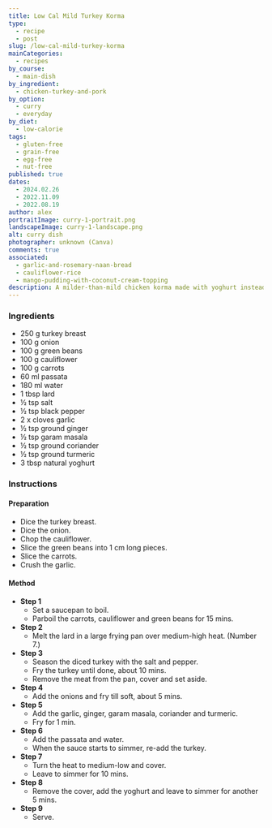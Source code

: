 ```yaml
---
title: Low Cal Mild Turkey Korma
type:
  - recipe
  - post
slug: /low-cal-mild-turkey-korma
mainCategories:
  - recipes
by_course:
  - main-dish
by_ingredient:
  - chicken-turkey-and-pork
by_option:
  - curry
  - everyday
by_diet:
  - low-calorie
tags:
  - gluten-free
  - grain-free
  - egg-free
  - nut-free
published: true
dates:
  - 2024.02.26
  - 2022.11.09
  - 2022.08.19
author: alex
portraitImage: curry-1-portrait.png
landscapeImage: curry-1-landscape.png
alt: curry dish
photographer: unknown (Canva)
comments: true
associated:
  - garlic-and-rosemary-naan-bread
  - cauliflower-rice
  - mango-pudding-with-coconut-cream-topping
description: A milder-than-mild chicken korma made with yoghurt instead of cream add some heat for those that like it.
---
```


<Ingredients>

### Ingredients

- 250 g turkey breast
- 100 g onion
- 100 g green beans
- 100 g cauliflower
- 100 g carrots
- 60 ml passata
- 180 ml water
- 1 tbsp lard
- ½ tsp salt
- ½ tsp black pepper
- 2 x cloves garlic
- ½ tsp ground ginger
- ½ tsp garam masala
- ½ tsp ground coriander
- ½ tsp ground turmeric
- 3 tbsp natural yoghurt

</Ingredients>

<Instructions>

### Instructions

#### Preparation

- Dice the turkey breast.
- Dice the onion.
- Chop the cauliflower.
- Slice the green beans into 1 cm long pieces.
- Slice the carrots.
- Crush the garlic.

#### Method

- **Step 1**
  - Set a saucepan to boil.
  - Parboil the carrots, cauliflower and green beans for 15 mins.
- **Step 2**
  - Melt the lard in a large frying pan over medium-high heat. (Number 7.)
- **Step 3**
  - Season the diced turkey with the salt and pepper.
  - Fry the turkey until done, about 10 mins.
  - Remove the meat from the pan, cover and set aside.
- **Step 4**
  - Add the onions and fry till soft, about 5 mins.
- **Step 5**
  - Add the garlic, ginger, garam masala, coriander and turmeric.
  - Fry for 1 min.
- **Step 6**
  - Add the passata and water.
  - When the sauce starts to simmer, re-add the turkey.
- **Step 7**
  - Turn the heat to medium-low and cover.
  - Leave to simmer for 10 mins.
- **Step 8**
  - Remove the cover, add the yoghurt and leave to simmer for another 5 mins.
- **Step 9**
  - Serve.

</Instructions>
